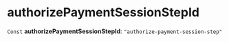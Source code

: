 
# authorizePaymentSessionStepId

 `Const` **authorizePaymentSessionStepId**: `"authorize-payment-session-step"`

